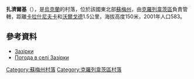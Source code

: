 {{coord|51|28|43|N|33|41|22|E|scale:100000_region:UA|display=title}}

'''扎濟爾基'''（{{lang-uk|Зазірки}}），是[[烏克蘭|烏克蘭]]的村落，位於該國東北部[[蘇梅州|蘇梅州]]，由[[克羅列韋茨區|克羅列韋茨區]]負責管轄，距離[[卡拉什尼夫卡|卡拉什尼夫卡]]和[[沃爾戈德|沃爾戈德]]1.5公里，海拔高度150米，2001年人口583。

==參考資料==
* [http://w1.c1.rada.gov.ua/pls/z7502/A005?rdat1=02.02.2010&rf7571=29223 Зазірки]{{dead link|date=2018年3月 |bot=InternetArchiveBot |fix-attempted=yes }}
* [http://weather.in.ua/ua/symskaja/8233 Погода в селі Зазірки] {{Wayback|url=http://weather.in.ua/ua/symskaja/8233 |date=20111220001233 }}

{{DEFAULTSORT:Зазірки}}
[[Category:蘇梅州村落|Category:蘇梅州村落]]
[[Category:克羅列韋茨區村落|Category:克羅列韋茨區村落]]


{{Sumy-geo-stub}}